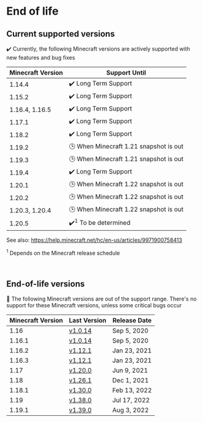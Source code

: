 # End of life

## Current supported versions

✔️ Currently, the following Minecraft versions are actively supported with new features and bug fixes

| Minecraft Version | Support Until                          |
|-------------------|----------------------------------------|
| 1.14.4            | ✔️ Long Term Support                   |
| 1.15.2            | ✔️ Long Term Support                   |
| 1.16.4, 1.16.5    | ✔️ Long Term Support                   |
| 1.17.1            | ✔️ Long Term Support                   |
| 1.18.2            | ✔️ Long Term Support                   |
| 1.19.2            | 🕒 When Minecraft 1.21 snapshot is out |
| 1.19.3            | 🕒 When Minecraft 1.21 snapshot is out |
| 1.19.4            | ✔️ Long Term Support                   |
| 1.20.1            | 🕒 When Minecraft 1.22 snapshot is out |
| 1.20.2            | 🕒 When Minecraft 1.22 snapshot is out |
| 1.20.3, 1.20.4    | 🕒 When Minecraft 1.22 snapshot is out |
| 1.20.5            | ✔️<sup>1</sup> To be determined        |

See also: https://help.minecraft.net/hc/en-us/articles/9971900758413

<sup>1</sup> Depends on the Minecraft release schedule

<br/>

## End-of-life versions

👻 The following Minecraft versions are out of the support range. 
There's no support for these Minecraft versions, unless some critical bugs occur

| Minecraft Version | Last Version                                                                              | Release Date |
|-------------------|-------------------------------------------------------------------------------------------|--------------|
| 1.16              | [v1.0.14](https://github.com/TISUnion/Carpet-TIS-Addition/releases/tag/1.0.14%2Bbuild.24) | Sep 5, 2020  |
| 1.16.1            | [v1.0.14](https://github.com/TISUnion/Carpet-TIS-Addition/releases/tag/1.0.14%2Bbuild.24) | Sep 5, 2020  |
| 1.16.2            | [v1.12.1](https://github.com/TISUnion/Carpet-TIS-Addition/releases/tag/v1.12.1)           | Jan 23, 2021 |
| 1.16.3            | [v1.12.1](https://github.com/TISUnion/Carpet-TIS-Addition/releases/tag/v1.12.1)           | Jan 23, 2021 |
| 1.17              | [v1.20.0](https://github.com/TISUnion/Carpet-TIS-Addition/releases/tag/v1.20.0)           | Jun 9, 2021  |
| 1.18              | [v1.26.1](https://github.com/TISUnion/Carpet-TIS-Addition/releases/tag/v1.26.0)           | Dec 1, 2021  |
| 1.18.1            | [v1.30.0](https://github.com/TISUnion/Carpet-TIS-Addition/releases/tag/v1.30.0)           | Feb 13, 2022 |
| 1.19              | [v1.38.0](https://github.com/TISUnion/Carpet-TIS-Addition/releases/tag/v1.38.0)           | Jul 17, 2022 |
| 1.19.1            | [v1.39.0](https://github.com/TISUnion/Carpet-TIS-Addition/releases/tag/v1.39.0)           | Aug 3, 2022  |

<style>{`
:root {
  --ifm-table-cell-padding: 0.5rem;
}
`}</style>
